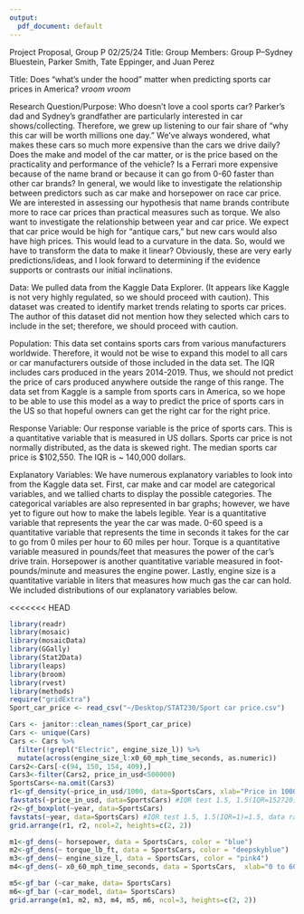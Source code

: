 ```yaml
---
output:
  pdf_document: default
---
```

Project Proposal, Group P 02/25/24 Title: Group Members: Group P–Sydney Bluestein, Parker Smith, Tate Eppinger, and Juan Perez

Title: Does "what's under the hood" matter when predicting sports car prices in America? *vroom vroom* 

Research Question/Purpose: Who doesn’t love a cool sports car? Parker’s dad and Sydney’s grandfather are particularly interested in car shows/collecting. Therefore, we grew up listening to our fair share of “why this car will be worth millions one day.” We’ve always wondered, what makes these cars so much more expensive than the cars we drive daily? Does the make and model of the car matter, or is the price based on the practicality and performance of the vehicle? Is a Ferrari more expensive because of the name brand or because it can go from 0-60 faster than other car brands? In general, we would like to investigate the relationship between predictors such as car make and horsepower on race car price. We are interested in assessing our hypothesis that name brands contribute more to race car prices than practical measures such as torque. We also want to investigate the relationship between year and car price. We expect that car price would be high for “antique cars,” but new cars would also have high prices. This would lead to a curvature in the data. So, would we have to transform the data to make it linear? Obviously, these are very early predictions/ideas, and I look forward to determining if the evidence supports or contrasts our initial inclinations.

Data: We pulled data from the Kaggle Data Explorer. (It appears like Kaggle is not very highly regulated, so we should proceed with caution). This dataset was created to identify market trends relating to sports car prices. The author of this dataset did not mention how they selected which cars to include in the set; therefore, we should proceed with caution.

Population: This data set contains sports cars from various manufacturers worldwide. Therefore, it would not be wise to expand this model to all cars or car manufacturers outside of those included in the data set. The IQR includes cars produced in the years 2014-2019. Thus, we should not predict the price of cars produced anywhere outside the range of this range. The data set from Kaggle is a sample from sports cars in America, so we hope to be able to use this model as a way to predict the price of sports cars in the US so that hopeful owners can get the right car for the right price. 

Response Variable: Our response variable is the price of sports cars. This is a quantitative variable that is measured in US dollars. Sports car price is not normally distributed, as the data is skewed right. The median sports car price is $102,550. The IQR is ~ 140,000 dollars.

Explanatory Variables: We have numerous explanatory variables to look into from the Kaggle data set. First, car make and car model are categorical variables, and we tallied charts to display the possible categories. The categorical variables are also represented in bar graphs; however, we have yet to figure out how to make the labels legible. Year is a quantitative variable that represents the year the car was made. 0-60 speed is a quantitative variable that represents the time in seconds it takes for the car to go from 0 miles per hour to 60 miles per hour. Torque is a quantitative variable measured in pounds/feet that measures the power of the car’s drive train. Horsepower is another quantitative variable measured in foot-pounds/minute and measures the engine power. Lastly, engine size is a quantitative variable in liters that measures how much gas the car can hold. We included distributions of our explanatory variables below.

<<<<<<< HEAD
```r
library(readr)
library(mosaic)
library(mosaicData)
library(GGally)
library(Stat2Data)
library(leaps)
library(broom)
library(rvest)
library(methods)
require("gridExtra")
Sport_car_price <- read_csv("~/Desktop/STAT230/Sport car price.csv")
```

```r
Cars <- janitor::clean_names(Sport_car_price)
Cars <- unique(Cars)
Cars <- Cars %>% 
  filter(!grepl("Electric", engine_size_l)) %>% 
  mutate(across(engine_size_l:x0_60_mph_time_seconds, as.numeric))
Cars2<-Cars[-c(94, 150, 154, 409),]
Cars3<-filter(Cars2, price_in_usd<500000)
SportsCars<-na.omit(Cars3)
r1<-gf_density(~price_in_usd/1000, data=SportsCars, xlab="Price in 1000s of USD") #specify 1000s, response variable
favstats(~price_in_usd, data=SportsCars) #IQR test 1.5, 1.5(IQR=152720)=229080, data range from $298980 to $451700 if we use the IQR to determine outliers
r2<-gf_boxplot(~year, data=SportsCars)
favstats(~year, data=SportsCars) #IQR test 1.5, 1.5(IQR=1)=1.5, data range from 2019 to 2023
grid.arrange(r1, r2, ncol=2, heights=c(2, 2))
```

```r
m1<-gf_dens(~ horsepower, data = SportsCars, color = "blue")        
m2<-gf_dens(~ torque_lb_ft, data = SportsCars, color = "deepskyblue")
m3<-gf_dens(~ engine_size_l, data = SportsCars, color = "pink4")
m4<-gf_dens(~ x0_60_mph_time_seconds, data = SportsCars,  xlab="0 to 60mph time in seconds", color = "purple")
```
```r
m5<-gf_bar (~car_make, data= SportsCars)
m6<-gf_bar (~car_model, data= SportsCars)
grid.arrange(m1, m2, m3, m4, m5, m6, ncol=3, heights=c(2, 2))
```
